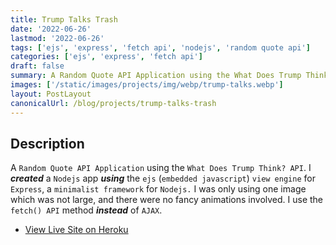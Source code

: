 ```yaml
---
title: Trump Talks Trash
date: '2022-06-26'
lastmod: '2022-06-26'
tags: ['ejs', 'express', 'fetch api', 'nodejs', 'random quote api']
categories: ['ejs', 'express', 'fetch api']
draft: false
summary: A Random Quote API Application using the What Does Trump Think? API.
images: ['/static/images/projects/img/webp/trump-talks.webp']
layout: PostLayout
canonicalUrl: /blog/projects/trump-talks-trash
---
```


## Description

A `Random Quote API Application` using the `What Does Trump Think? API`. I **_created_** a `Nodejs` app **_using_** the `ejs` (`embedded javascript`) `view engine` for `Express`, a `minimalist framework` for `Nodejs.` I was only using one image which was not large, and there were no fancy animations involved. I use the `fetch() API` method **_instead_** of `AJAX`.

- [View Live Site on Heroku](https://trump-talks-trash.herokuapp.com/)
